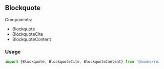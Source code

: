 ## Blockquote

Components:

- Blockquote
- BlockquoteCite
- BlockquoteContent

### Usage

```js
import {Blockquote, BlockquoteCite, BlockquoteContent} from '@maons/react-components'
```